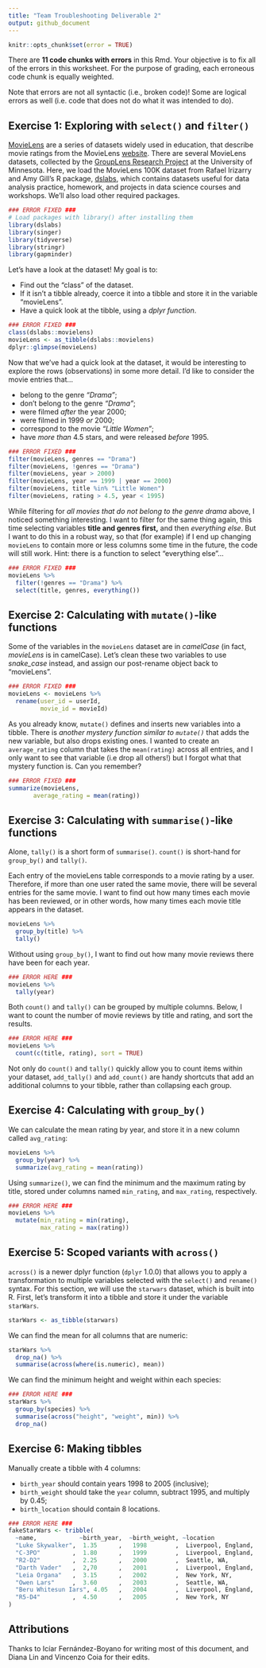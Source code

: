 ```yaml
---
title: "Team Troubleshooting Deliverable 2"
output: github_document
---
```


```r
knitr::opts_chunk$set(error = TRUE)
```


There are **11 code chunks with errors** in this Rmd. Your objective is to fix all of the errors in this worksheet. For the purpose of grading, each erroneous code chunk is equally weighted. 

Note that errors are not all syntactic (i.e., broken code)! Some are logical errors as well (i.e. code that does not do what it was intended to do). 

## Exercise 1: Exploring with `select()` and `filter()`

[MovieLens](https://dl.acm.org/doi/10.1145/2827872) are a series of datasets widely used in education, that describe movie ratings from the MovieLens [website](https://movielens.org/). There are several MovieLens datasets, collected by the [GroupLens Research Project](https://grouplens.org/datasets/movielens/) at the University of Minnesota. Here, we load the MovieLens 100K dataset from Rafael Irizarry and Amy Gill's R package, [dslabs](https://cran.r-project.org/web/packages/dslabs/dslabs.pdf), which contains datasets useful for data analysis practice, homework, and projects in data science courses and workshops. We'll also load other required packages.

```r
### ERROR FIXED ###
# Load packages with library() after installing them
library(dslabs)
library(singer)
library(tidyverse)
library(stringr)
library(gapminder)
```

Let's have a look at the dataset! My goal is to:

+ Find out the "class" of the dataset.
+ If it isn't a tibble already, coerce it into a tibble and store it in the variable "movieLens".
+ Have a quick look at the tibble, using a *dplyr function*.

```r
### ERROR FIXED ###
class(dslabs::movielens)
movieLens <- as_tibble(dslabs::movielens)
dplyr::glimpse(movieLens)
```

Now that we've had a quick look at the dataset, it would be interesting to explore the rows (observations) in some more detail. I'd like to consider the movie entries that...

+ belong to the genre *"Drama"*;
+ don't belong to the genre *"Drama"*;
+ were filmed *after* the year 2000;
+ were filmed in 1999 *or* 2000;
+ correspond to the movie *"Little Women"*;
+ have *more than* 4.5 stars, and were released *before* 1995.

```r
### ERROR FIXED ###
filter(movieLens, genres == "Drama")
filter(movieLens, !genres == "Drama")
filter(movieLens, year > 2000)
filter(movieLens, year == 1999 | year == 2000)
filter(movieLens, title %in% "Little Women")
filter(movieLens, rating > 4.5, year < 1995)
```

While filtering for *all movies that do not belong to the genre drama* above, I noticed something interesting. I want to filter for the same thing again, this time selecting variables **title and genres first,** and then *everything else*. But I want to do this in a robust way, so that (for example) if I end up changing `movieLens` to contain more or less columns some time in the future, the code will still work. Hint: there is a function to select "everything else"...

```r
### ERROR FIXED ###
movieLens %>%
  filter(!genres == "Drama") %>%
  select(title, genres, everything())
```


## Exercise 2: Calculating with `mutate()`-like functions

Some of the variables in the `movieLens` dataset are in *camelCase* (in fact, *movieLens* is in camelCase). Let's clean these two variables to use *snake_case* instead, and assign our post-rename object back to "movieLens".

```r
### ERROR FIXED ###
movieLens <- movieLens %>%
  rename(user_id = userId,
         movie_id = movieId)
```

As you already know, `mutate()` defines and inserts new variables into a tibble. There is *another mystery function similar to `mutate()`* that adds the new variable, but also drops existing ones. I wanted to create an `average_rating` column that takes the `mean(rating)` across all entries, and I only want to see that variable (i.e drop all others!) but I forgot what that mystery function is. Can you remember?

```r
### ERROR FIXED ### 
summarize(movieLens,
       average_rating = mean(rating))
```




## Exercise 3: Calculating with `summarise()`-like functions

Alone, `tally()` is a short form of `summarise()`. `count()` is short-hand for `group_by()` and `tally()`. 

Each entry of the movieLens table corresponds to a movie rating by a user. Therefore, if more than one user rated the same movie, there will be several entries for the same movie. I want to find out how many times each movie has been reviewed, or in other words, how many times each movie title appears in the dataset.

```r
movieLens %>%
  group_by(title) %>%
  tally()
```

Without using `group_by()`, I want to find out how many movie reviews there have been for each year.

```r
### ERROR HERE ###
movieLens %>%
  tally(year)
```

Both `count()` and `tally()` can be grouped by multiple columns. Below, I want to count the number of movie reviews by title and rating, and sort the results.

```r
### ERROR HERE ###
movieLens %>%
  count(c(title, rating), sort = TRUE)
```

Not only do `count()` and `tally()` quickly allow you to count items within your dataset, `add_tally()` and `add_count()` are handy shortcuts that add an additional columns to your tibble, rather than collapsing each group. 

## Exercise 4: Calculating with `group_by()`

We can calculate the mean rating by year, and store it in a new column called `avg_rating`:

```r
movieLens %>%
  group_by(year) %>%
  summarize(avg_rating = mean(rating))
```

Using `summarize()`, we can find the minimum and the maximum rating by title, stored under columns named `min_rating`, and `max_rating`, respectively. 

```r
### ERROR HERE ###
movieLens %>%
  mutate(min_rating = min(rating), 
         max_rating = max(rating))
```

## Exercise 5: Scoped variants with `across()`

`across()` is a newer dplyr function (`dplyr` 1.0.0) that allows you to apply a transformation to multiple variables selected with the `select()` and `rename()` syntax. For this section, we will use the `starwars` dataset, which is built into R. First, let's transform it into a tibble and store it under the variable `starWars`.

```r
starWars <- as_tibble(starwars)
```

We can find the mean for all columns that are numeric:

```r
starWars %>%
  drop_na() %>%
  summarise(across(where(is.numeric), mean))
```

We can find the minimum height and weight within each species:

```r
### ERROR HERE ###
starWars %>%
  group_by(species) %>%
  summarise(across("height", "weight", min)) %>%
  drop_na()
```



## Exercise 6: Making tibbles

Manually create a tibble with 4 columns: 

- `birth_year` should contain years 1998 to 2005 (inclusive);
- `birth_weight` should take the `year` column, subtract 1995, and multiply by 0.45;
- `birth_location` should contain 8 locations.

```r
### ERROR HERE ###
fakeStarWars <- tribble(
  ~name,            ~birth_year,  ~birth_weight, ~location
  "Luke Skywalker",  1.35      ,   1998        ,  Liverpool, England,
  "C-3PO"         ,  1.80      ,   1999        ,  Liverpool, England,
  "R2-D2"         ,  2.25      ,   2000        ,  Seattle, WA,
  "Darth Vader"   ,  2,70      ,   2001        ,  Liverpool, England,
  "Leia Organa"   ,  3.15      ,   2002        ,  New York, NY,
  "Owen Lars"     ,  3.60      ,   2003        ,  Seattle, WA,
  "Beru Whitesun Iars", 4.05   ,   2004        ,  Liverpool, England,
  "R5-D4"         ,  4.50      ,   2005        ,  New York, NY
)
```


## Attributions

Thanks to Icíar Fernández-Boyano for writing most of this document, and Diana Lin and Vincenzo Coia for their edits.
   
